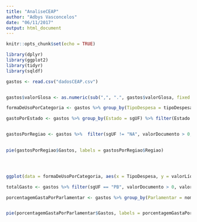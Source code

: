 ```yaml
---
title: "AnaliseCEAP"
author: "Adbys Vasconcelos"
date: "06/11/2017"
output: html_document
---
```


```r
knitr::opts_chunk$set(echo = TRUE)

library(dplyr)
library(ggplot2)
library(tidyr)
library(sqldf)

gastos <- read.csv("dadosCEAP.csv")


gastos$valorGlosa <- as.numeric(sub(",", ".", gastos$valorGlosa, fixed = TRUE))

formaDeUsoPorCategoria <- gastos %>% group_by(TipoDespesa = tipoDespesa) %>% filter(sgUF == "PB", valorDocumento > 0, valorLíquido > 0) 

gastoPorEstado <- gastos %>% group_by(Estado = sgUF) %>% filter(Estado != "NA", valorDocumento > 0, valorLíquido > 0) %>% summarise(Gastos = sum(valorLíquido)) %>% arrange(Gastos)


gastosPorRegiao <- gastos %>%  filter(sgUF != "NA", valorDocumento > 0, valorLíquido > 0) %>% mutate(Regiao = ifelse(sgUF == 'PB' | sgUF == 'PE' | sgUF == 'RN' | sgUF == 'CE' | sgUF == 'PI' | sgUF == 'BA' | sgUF == 'MA' | sgUF == 'SE' | sgUF == 'AL', 'NE', ifelse(sgUF == 'ES' | sgUF == 'RJ' | sgUF == 'MG' | sgUF == 'SP', 'SE', ifelse(sgUF == 'RS' | sgUF == 'PR' | sgUF == 'SC', 'S', ifelse(sgUF == 'MS' | sgUF == 'GO' | sgUF == 'MT' | sgUF == 'DF', 'CO', ifelse(sgUF == 'RO' | sgUF == 'AC' | sgUF == 'PA' | sgUF == 'AM' | sgUF == 'RR' | sgUF == 'AP' | sgUF == 'TO', 'N', 'NA')))))) %>% group_by(Regiao) %>% summarise(Gastos = sum(valorLíquido)) %>%  arrange(Gastos)
                                   

pie(gastosPorRegiao$Gastos, labels = gastosPorRegiao$Regiao)




ggplot(data = formaDeUsoPorCategoria, aes(x = TipoDespesa, y = valorLíquido)) + geom_boxplot()+  labs(title = "Distribuição dos gastos da CEAP no Estado da Paraíba", x = "Tipo de Gasto", y = "Gasto(R$)") + coord_flip()


```
```r

totalGasto <- gastos %>% filter(sgUF == "PB", valorDocumento > 0, valorLíquido > 0) %>% summarise(GastoTotal = sum(valorLíquido))

porcentagemGastaPorParlamentar <- gastos %>% group_by(Parlamentar = nomeParlamentar) %>% filter(sgUF == "PB", valorDocumento > 0, valorLíquido > 0) %>% summarise(Gastos = (sum(valorLíquido)/totalGasto$GastoTotal) * 100) %>% arrange(Gastos)


pie(porcentagemGastaPorParlamentar$Gastos, labels = porcentagemGastaPorParlamentar$Parlamentar)

```

